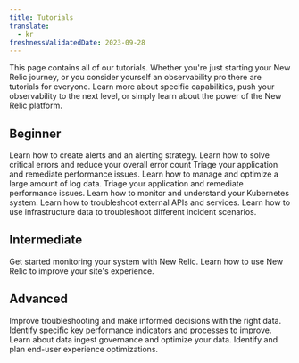 ```yaml
---
title: Tutorials
translate:
  - kr
freshnessValidatedDate: 2023-09-28
---
```


This page contains all of our tutorials. Whether you're just starting your New Relic journey, or you consider yourself an observability pro there are tutorials for everyone. Learn more about specific capabilities, push your observability to the next level, or simply learn about the power of the New Relic platform.

## Beginner
<DocTiles>
    <DocTile path="/docs/tutorial-create-alerts/create-new-relic-alerts/" title = "Create and manage alerts">
        Learn how to create alerts and an alerting strategy.
    </DocTile>
    <DocTile path="/docs/tutorial-error-tracking/respond-outages/" title = "Find errors in your failing app">
        Learn how to solve critical errors and reduce your overall error count
    </DocTile>
    <DocTile path="/docs/tutorial-app-performance/instrument-your-site/" title = "Improve your website's performance">
        Triage your application and remediate performance issues.
    </DocTile>    
    <DocTile path="/docs/tutorial-large-logs/get-started-managing-large-logs/" title = "Manage large volume of logs">
        Learn how to manage and optimize a large amount of log data.
    </DocTile>
    <DocTile path="/docs/tutorial-app-slow/root-causes/" title = "My app is slow">
        Triage your application and remediate performance issues.
    </DocTile>
    <DocTile path="/docs/tutorial-kubernetes-learn/tutorial-k8s-intro/" title = "Understand your Kubernetes system">
        Learn how to monitor and understand your Kubernetes system.
    </DocTile>
    <DocTile path="/docs/tutorial-external-services/respond-external/" title = "Respond to API issues">
        Learn how to troubleshoot external APIs and services.
    </DocTile>
    <DocTile path="/docs/tutorial-troubleshoot-infra-hosts/collect-your-data/" title = "Troubleshoot hosts with infra data">
        Learn how to use infrastructure data to troubleshoot different incident scenarios.
    </DocTile>
</DocTiles>

## Intermediate

<DocTiles>
    <DocTile path="/docs/tutorial-dd-migration/migrating-from-dd/" title = "Migrate from Datadog">
        Get started monitoring your system with New Relic.
    </DocTile>
    <DocTile path="/docs/tutorial-peak-demand/get-started/" title = "Prepare for peak demand">
        Learn how to use New Relic to improve your site's experience.
    </DocTile>
</DocTiles>

## Advanced

<DocTiles>
    <DocTile path="/docs/tutorial-reporting-data/capture-the-right-data/" title="Capture the right data">
        Improve troubleshooting and make informed decisions with the right data.
    </DocTile>
    <DocTile path="/docs/tutorial-innovation-and-growth/innovate-with-new-relic/" title = "Improve your code and release qualty">
        Identify specific key performance indicators and processes to improve.
    </DocTile>
    <DocTile path="/docs/tutorial-optimize-telemetry/intro-to-optimal-telemetry/" title = "Optimize your telemetry">
        Learn about data ingest governance and optimize your data.
    </DocTile>
    <DocTile path="/docs/tutorial-customer-experience/intro-to-customer-experience/" title = "Improve your customers' digital experience">
        Identify and plan end-user experience optimizations.
    </DocTile>
</DocTiles>

